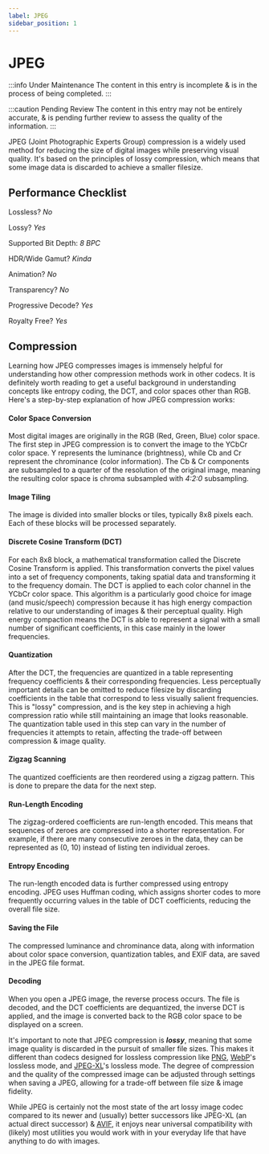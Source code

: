 ```yaml
---
label: JPEG
sidebar_position: 1
---
```


# JPEG

:::info Under Maintenance
The content in this entry is incomplete & is in the process of being completed.
:::

:::caution Pending Review
The content in this entry may not be entirely accurate, & is pending further review to assess the quality of the information.
:::

JPEG (Joint Photographic Experts Group) compression is a widely used method for reducing the size of digital images while preserving visual quality. It's based on the principles of lossy compression, which means that some image data is discarded to achieve a smaller filesize.

## Performance Checklist

Lossless? *No*

Lossy? *Yes*

Supported Bit Depth:
*8 BPC*

HDR/Wide Gamut? *Kinda*

Animation? *No*

Transparency? *No*

Progressive Decode? *Yes*

Royalty Free? *Yes*

## Compression

Learning how JPEG compresses images is immensely helpful for understanding how other compression methods work in other codecs. It is definitely worth reading to get a useful background in understanding concepts like entropy coding, the DCT, and color spaces other than RGB. Here's a step-by-step explanation of how JPEG compression works:

#### Color Space Conversion
   Most digital images are originally in the RGB (Red, Green, Blue) color space. The first step in JPEG compression is to convert the image to the YCbCr color space. Y represents the luminance (brightness), while Cb and Cr represent the chrominance (color information). The Cb & Cr components are subsampled to a quarter of the resolution of the original image, meaning the resulting color space is chroma subsampled with *4:2:0* subsampling.

#### Image Tiling
   The image is divided into smaller blocks or tiles, typically 8x8 pixels each. Each of these blocks will be processed separately.

#### Discrete Cosine Transform (DCT)
   For each 8x8 block, a mathematical transformation called the Discrete Cosine Transform is applied. This transformation converts the pixel values into a set of frequency components, taking spatial data and transforming it to the frequency domain. The DCT is applied to each color channel in the YCbCr color space. This algorithm is a particularly good choice for image (and music/speech) compression because it has high energy compaction relative to our understanding of images & their perceptual quality. High energy compaction means the DCT is able to represent a signal with a small number of significant coefficients, in this case mainly in the lower frequencies. 

#### Quantization
   After the DCT, the frequencies are quantized in a table representing frequency coefficients & their corresponding frequencies. Less perceptually important details can be omitted to reduce filesize by discarding coefficients in the table that correspond to less visually salient frequencies. This is "lossy" compression, and is the key step in achieving a high compression ratio while still maintaining an image that looks reasonable. The quantization table used in this step can vary in the number of frequencies it attempts to retain, affecting the trade-off between compression & image quality.

#### Zigzag Scanning
   The quantized coefficients are then reordered using a zigzag pattern. This is done to prepare the data for the next step.

#### Run-Length Encoding
   The zigzag-ordered coefficients are run-length encoded. This means that sequences of zeroes are compressed into a shorter representation. For example, if there are many consecutive zeroes in the data, they can be represented as (0, 10) instead of listing ten individual zeroes.

#### Entropy Encoding
   The run-length encoded data is further compressed using entropy encoding. JPEG uses Huffman coding, which assigns shorter codes to more frequently occurring values in the table of DCT coefficients, reducing the overall file size.

#### Saving the File
   The compressed luminance and chrominance data, along with information about color space conversion, quantization tables, and EXIF data, are saved in the JPEG file format.

#### Decoding
   When you open a JPEG image, the reverse process occurs. The file is decoded, and the DCT coefficients are dequantized, the inverse DCT is applied, and the image is converted back to the RGB color space to be displayed on a screen.

It's important to note that JPEG compression is ***lossy***, meaning that some image quality is discarded in the pursuit of smaller file sizes. This makes it different than codecs designed for lossless compression like [PNG](../images/PNG.mdx), [WebP](../images/WebP.mdx)'s lossless mode, and [JPEG-XL](../images/JXL.mdx)'s lossless mode. The degree of compression and the quality of the compressed image can be adjusted through settings when saving a JPEG, allowing for a trade-off between file size & image fidelity.

While JPEG is certainly not the most state of the art lossy image codec compared to its newer and (usually) better successors like JPEG-XL (an actual direct successor) & [AVIF](../images/AVIF.mdx), it enjoys near universal compatibility with (likely) most utilities you would work with in your everyday life that have anything to do with images.